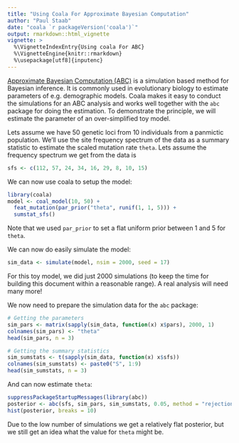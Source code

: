 ```yaml
---
title: "Using Coala For Approximate Bayesian Computation"
author: "Paul Staab"
date: "coala `r packageVersion('coala')`"
output: rmarkdown::html_vignette
vignette: >
  %\VignetteIndexEntry{Using coala For ABC}
  %\VignetteEngine{knitr::rmarkdown}
  %\usepackage[utf8]{inputenc}
---
```


[Approximate Bayesian Computation (ABC)](http://en.wikipedia.org/wiki/Approximate_Bayesian_computation)
is a simulation based method for Bayesian inference. It is commonly used in
evolutionary biology to estimate parameters of e.g. demographic models.
Coala makes it easy to conduct the simulations for an ABC analysis and works
well together with the `abc` package for doing the estimation. 
To demonstrate the principle, we will estimate the parameter of an 
over-simplified toy model. 

Lets assume we have 50 genetic loci from 10 individuals from a panmictic 
population. We'll use the site frequency spectrum of the data as a summary
statistic to estimate the scaled mutation rate `theta`. Lets assume the
frequency spectrum we get from the data is

```r
sfs <- c(112, 57, 24, 34, 16, 29, 8, 10, 15)
```



We can now use coala to setup the model:

```r
library(coala)
model <- coal_model(10, 50) +
  feat_mutation(par_prior("theta", runif(1, 1, 5))) +
  sumstat_sfs()
```

Note that we used `par_prior` to set a flat uniform prior between 1 and 5 for
`theta`. 

We can now do easily simulate the model:

```r
sim_data <- simulate(model, nsim = 2000, seed = 17)
```

For this toy model, we did just 2000 simulations (to keep the time for
building this document within a reasonable range). A real analysis will need
many more!


We now need to prepare the simulation data for the `abc` package:

```r
# Getting the parameters
sim_pars <- matrix(sapply(sim_data, function(x) x$pars), 2000, 1)
colnames(sim_pars) <- "theta"
head(sim_pars, n = 3)

# Getting the summary statistics
sim_sumstats <- t(sapply(sim_data, function(x) x$sfs))
colnames(sim_sumstats) <- paste0("S", 1:9)
head(sim_sumstats, n = 3)
```


And can now estimate `theta`:

```r
suppressPackageStartupMessages(library(abc))
posterior <- abc(sfs, sim_pars, sim_sumstats, 0.05, method = "rejection")
hist(posterior, breaks = 10)
```

Due to the low number of simulations we get a relatively flat posterior,
but we still get an idea what the value for `theta` might be.

